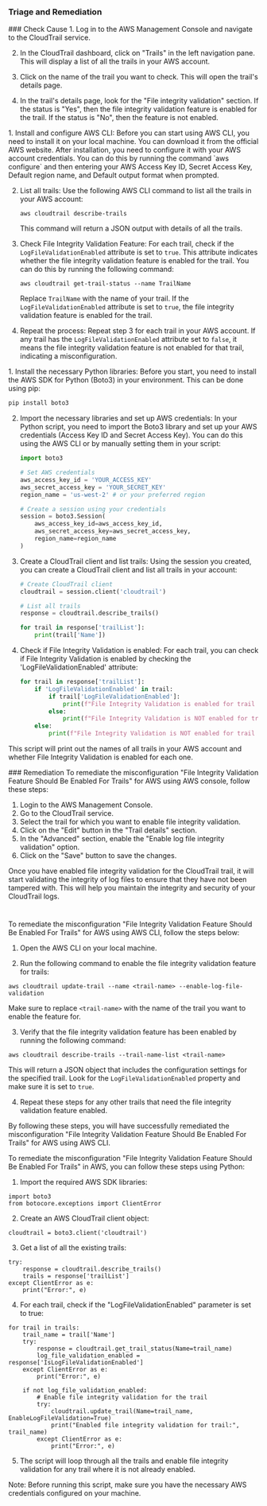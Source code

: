 
### Triage and Remediation
<Tabs>

<Tab title='Cause'>
### Check Cause
<AccordionGroup>
<Accordion title='Using Console' defaultOpen='true'>
1. Log in to the AWS Management Console and navigate to the CloudTrail service. 

2. In the CloudTrail dashboard, click on "Trails" in the left navigation pane. This will display a list of all the trails in your AWS account.

3. Click on the name of the trail you want to check. This will open the trail's details page.

4. In the trail's details page, look for the "File integrity validation" section. If the status is "Yes", then the file integrity validation feature is enabled for the trail. If the status is "No", then the feature is not enabled.
</Accordion>

<Accordion title='Using CLI'>
1. Install and configure AWS CLI: Before you can start using AWS CLI, you need to install it on your local machine. You can download it from the official AWS website. After installation, you need to configure it with your AWS account credentials. You can do this by running the command `aws configure` and then entering your AWS Access Key ID, Secret Access Key, Default region name, and Default output format when prompted.

2. List all trails: Use the following AWS CLI command to list all the trails in your AWS account:

   ```
   aws cloudtrail describe-trails
   ```
   This command will return a JSON output with details of all the trails.

3. Check File Integrity Validation Feature: For each trail, check if the `LogFileValidationEnabled` attribute is set to `true`. This attribute indicates whether the file integrity validation feature is enabled for the trail. You can do this by running the following command:

   ```
   aws cloudtrail get-trail-status --name TrailName
   ```
   Replace `TrailName` with the name of your trail. If the `LogFileValidationEnabled` attribute is set to `true`, the file integrity validation feature is enabled for the trail.

4. Repeat the process: Repeat step 3 for each trail in your AWS account. If any trail has the `LogFileValidationEnabled` attribute set to `false`, it means the file integrity validation feature is not enabled for that trail, indicating a misconfiguration.
</Accordion>

<Accordion title='Using Python'>
1. Install the necessary Python libraries: Before you start, you need to install the AWS SDK for Python (Boto3) in your environment. This can be done using pip:

   ```bash
   pip install boto3
   ```

2. Import the necessary libraries and set up AWS credentials: In your Python script, you need to import the Boto3 library and set up your AWS credentials (Access Key ID and Secret Access Key). You can do this using the AWS CLI or by manually setting them in your script:

   ```python
   import boto3

   # Set AWS credentials
   aws_access_key_id = 'YOUR_ACCESS_KEY'
   aws_secret_access_key = 'YOUR_SECRET_KEY'
   region_name = 'us-west-2' # or your preferred region

   # Create a session using your credentials
   session = boto3.Session(
       aws_access_key_id=aws_access_key_id,
       aws_secret_access_key=aws_secret_access_key,
       region_name=region_name
   )
   ```

3. Create a CloudTrail client and list trails: Using the session you created, you can create a CloudTrail client and list all trails in your account:

   ```python
   # Create CloudTrail client
   cloudtrail = session.client('cloudtrail')

   # List all trails
   response = cloudtrail.describe_trails()

   for trail in response['trailList']:
       print(trail['Name'])
   ```

4. Check if File Integrity Validation is enabled: For each trail, you can check if File Integrity Validation is enabled by checking the 'LogFileValidationEnabled' attribute:

   ```python
   for trail in response['trailList']:
       if 'LogFileValidationEnabled' in trail:
           if trail['LogFileValidationEnabled']:
               print(f"File Integrity Validation is enabled for trail {trail['Name']}")
           else:
               print(f"File Integrity Validation is NOT enabled for trail {trail['Name']}")
       else:
           print(f"File Integrity Validation is NOT enabled for trail {trail['Name']}")
   ```

This script will print out the names of all trails in your AWS account and whether File Integrity Validation is enabled for each one.
</Accordion>

</AccordionGroup>
</Tab>
<Tab title='Remediation'>
### Remediation

<AccordionGroup>
<Accordion title='Using Console' defaultOpen='true'>
To remediate the misconfiguration "File Integrity Validation Feature Should Be Enabled For Trails" for AWS using AWS console, follow these steps:

1. Login to the AWS Management Console.
2. Go to the CloudTrail service.
3. Select the trail for which you want to enable file integrity validation.
4. Click on the "Edit" button in the "Trail details" section.
5. In the "Advanced" section, enable the "Enable log file integrity validation" option.
6. Click on the "Save" button to save the changes.

Once you have enabled file integrity validation for the CloudTrail trail, it will start validating the integrity of log files to ensure that they have not been tampered with. This will help you maintain the integrity and security of your CloudTrail logs.

#
</Accordion>

<Accordion title='Using CLI'>
To remediate the misconfiguration "File Integrity Validation Feature Should Be Enabled For Trails" for AWS using AWS CLI, follow the steps below:

1. Open the AWS CLI on your local machine.

2. Run the following command to enable the file integrity validation feature for trails:

```
aws cloudtrail update-trail --name <trail-name> --enable-log-file-validation
```

Make sure to replace `<trail-name>` with the name of the trail you want to enable the feature for.

3. Verify that the file integrity validation feature has been enabled by running the following command:

```
aws cloudtrail describe-trails --trail-name-list <trail-name>
```

This will return a JSON object that includes the configuration settings for the specified trail. Look for the `LogFileValidationEnabled` property and make sure it is set to `true`.

4. Repeat these steps for any other trails that need the file integrity validation feature enabled.

By following these steps, you will have successfully remediated the misconfiguration "File Integrity Validation Feature Should Be Enabled For Trails" for AWS using AWS CLI.
</Accordion>

<Accordion title='Using Python'>
To remediate the misconfiguration "File Integrity Validation Feature Should Be Enabled For Trails" in AWS, you can follow these steps using Python:

1. Import the required AWS SDK libraries:

```
import boto3
from botocore.exceptions import ClientError
```

2. Create an AWS CloudTrail client object:

```
cloudtrail = boto3.client('cloudtrail')
```

3. Get a list of all the existing trails:

```
try:
    response = cloudtrail.describe_trails()
    trails = response['trailList']
except ClientError as e:
    print("Error:", e)
```

4. For each trail, check if the "LogFileValidationEnabled" parameter is set to true:

```
for trail in trails:
    trail_name = trail['Name']
    try:
        response = cloudtrail.get_trail_status(Name=trail_name)
        log_file_validation_enabled = response['IsLogFileValidationEnabled']
    except ClientError as e:
        print("Error:", e)
    
    if not log_file_validation_enabled:
        # Enable file integrity validation for the trail
        try:
            cloudtrail.update_trail(Name=trail_name, EnableLogFileValidation=True)
            print("Enabled file integrity validation for trail:", trail_name)
        except ClientError as e:
            print("Error:", e)
```

5. The script will loop through all the trails and enable file integrity validation for any trail where it is not already enabled.

Note: Before running this script, make sure you have the necessary AWS credentials configured on your machine.
</Accordion>

</AccordionGroup>
</Tab>
</Tabs>
